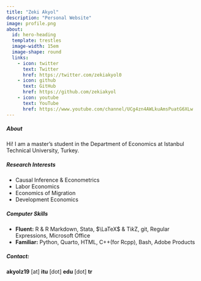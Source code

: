 ```yaml
---
title: "Zeki Akyol"
description: "Personal Website"
image: profile.png
about:
  id: hero-heading
  template: trestles
  image-width: 15em
  image-shape: round
  links:
    - icon: twitter
      text: Twitter
      href: https://twitter.com/zekiakyol0
    - icon: github
      text: GitHub
      href: https://github.com/zekiakyol
    - icon: youtube
      text: YouTube
      href: https://www.youtube.com/channel/UCg4zn4AWLkuAmsPuatG6XLw
---
```


:::{#hero-heading}
##### **About**

Hi! I am a master’s student in the Department of Economics at Istanbul Technical University, Turkey.

##### **Research Interests**

- Causal Inference & Econometrics
- Labor Economics
- Economics of Migration
- Development Economics

##### **Computer Skills**

- **Fluent:** R & R Markdown, Stata, $\LaTeX$ & Ti*k*Z, git, Regular Expressions, Microsoft Office
- **Familiar:** Python, Quarto, HTML, C++(for Rcpp), Bash, Adobe Products

##### **Contact:**

**akyolz19** [at] **itu** [dot] **edu** [dot] **tr**
:::